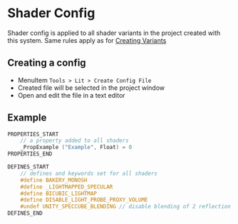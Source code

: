 # Shader Config

Shader config is applied to all shader variants in the project created with this system. Same rules apply as for [Creating Variants](./creating-variants)

## Creating a config
- MenuItem `Tools > Lit > Create Config File`
- Created file will be selected in the project window
- Open and edit the file in a text editor

## Example
```cpp
PROPERTIES_START
    // a property added to all shaders
    _PropExample ("Example", Float) = 0
PROPERTIES_END

DEFINES_START
    // defines and keywords set for all shaders
    #define BAKERY_MONOSH
    #define _LIGHTMAPPED_SPECULAR
    #define BICUBIC_LIGHTMAP
    #define DISABLE_LIGHT_PROBE_PROXY_VOLUME
    #undef UNITY_SPECCUBE_BLENDING // disable blending of 2 reflection probes
DEFINES_END
```